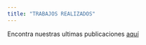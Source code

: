```yaml
---
title: "TRABAJOS REALIZADOS"
---
```


Encontra nuestras ultimas publicaciones [aquí](https://scholar.google.com/citations?hl=en&user=r3uNsO8AAAAJ&sortby=pubdate&view_op=list_works&authuser=7&gmla=AMpAcmQoos5VGHR-mBFvIFs0_yMpVkxnjxCyQ3jWROPHEZ7Hl2UjBMi2JZcsGhK1DhXaiPfgcCkUfqlOJ5rJoEsy)
